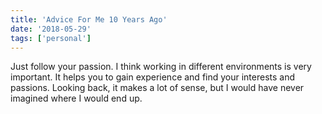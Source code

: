 ```yaml
---
title: 'Advice For Me 10 Years Ago'
date: '2018-05-29'
tags: ['personal']
---
```


Just follow your passion. I think working in different environments is very important. It helps you to gain experience and find your interests and passions. Looking back, it makes a lot of sense, but I would have never imagined where I would end up.
